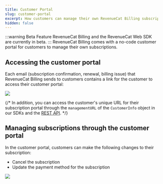 ```yaml
---
title: Customer Portal
slug: customer-portal
excerpt: How customers can manage their own RevenueCat Billing subscriptions
hidden: false
---
```


:::warning Beta Feature
RevenueCat Billing and the RevenueCat Web SDK are currently in beta.
:::
RevenueCat Billing comes with a no-code customer portal for customers to manage their own subscriptions.

## Accessing the customer portal

Each email (subscription confirmation, renewal, billing issue) that RevenueCat Billing sends to customers contains a link for the customer to access their customer portal:

![](/images/rc-billing/email-link-customer-portal.png)

{/* In addition, you can access the customer's unique URL for their subscription portal through the `managementURL` of the `CustomerInfo` object in our SDKs and the [REST API](/api-v1-spec#tag/customers/operation/subscribers). */}

## Managing subscriptions through the customer portal

In the customer portal, customers can make the following changes to their subscription:

- Cancel the subscription
- Update the payment method for the subscription

![](/images/rc-billing/customer-portal.png)
